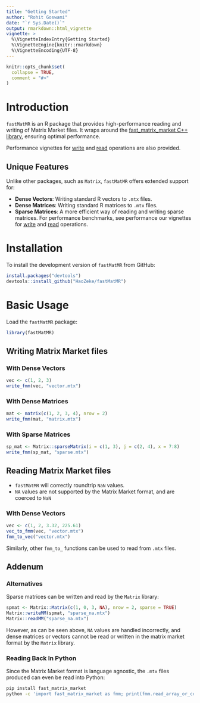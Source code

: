 ```yaml
---
title: "Getting Started"
author: "Rohit Goswami"
date: "`r Sys.Date()`"
output: rmarkdown::html_vignette
vignette: >
  %\VignetteIndexEntry{Getting Started}
  %\VignetteEngine{knitr::rmarkdown}
  %\VignetteEncoding{UTF-8}
---
```


```r
knitr::opts_chunk$set(
  collapse = TRUE,
  comment = "#>"
)
```

# Introduction

`fastMatMR` is an R package that provides high-performance reading and writing
of Matrix Market files. It wraps around the [fast_matrix_market C++
library](https://github.com/alugowski/fast_matrix_market), ensuring optimal
performance.

Performance vignettes for [write](vignette("fmm_write_bench")) and
[read](vignette("fmm_read_bench")) operations are also provided.


## Unique Features

Unlike other packages, such as `Matrix`, `fastMatMR` offers extended support
for:

- **Dense Vectors**: Writing standard R vectors to `.mtx` files.
- **Dense Matrices**: Writing standard R matrices to `.mtx` files.
- **Sparse Matrices**: A more efficient way of reading and writing sparse
  matrices. For performance benchmarks, see performance our vignettes for [write](vignette("fmm_write_bench")) and [read](vignette("fmm_read_bench")) operations.

# Installation

To install the development version of `fastMatMR` from GitHub:

```r
install.packages("devtools")
devtools::install_github("HaoZeke/fastMatMR")
```

# Basic Usage

Load the `fastMatMR` package:

```r
library(fastMatMR)
```

## Writing Matrix Market files

### With Dense Vectors

```r
vec <- c(1, 2, 3)
write_fmm(vec, "vector.mtx")
```

### With Dense Matrices

```r
mat <- matrix(c(1, 2, 3, 4), nrow = 2)
write_fmm(mat, "matrix.mtx")
```

### With Sparse Matrices

```r
sp_mat <- Matrix::sparseMatrix(i = c(1, 3), j = c(2, 4), x = 7:8)
write_fmm(sp_mat, "sparse.mtx")
```

## Reading Matrix Market files

- `fastMatMR` will correctly roundtrip `NaN` values.
- `NA` values are not supported by the Matrix Market format, and are coerced to `NaN`

### With Dense Vectors

```r
vec <- c(1, 2, 3.32, 225.61)
vec_to_fmm(vec, "vector.mtx")
fmm_to_vec("vector.mtx")
```

Similarly, other `fmm_to_` functions can be used to read from `.mtx` files.

## Addenum

### Alternatives

Sparse matrices can be written and read by the `Matrix` library:

```r
spmat <- Matrix::Matrix(c(1, 0, 3, NA), nrow = 2, sparse = TRUE)
Matrix::writeMM(spmat, "sparse_na.mtx")
Matrix::readMM("sparse_na.mtx")
```

However, as can be seen above, `NA` values are handled incorrectly, and dense
matrices or vectors cannot be read or written in the matrix market format by the
`Matrix` library.


### Reading Back In Python

Since the Matrix Market format is language agnostic, the `.mtx` files produced can even be read into Python:

```bash
pip install fast_matrix_market
python -c 'import fast_matrix_market as fmm; print(fmm.read_array_or_coo("sparse.mtx"))'
```
